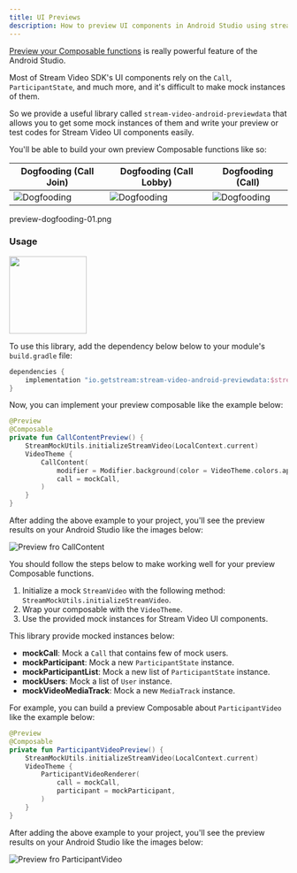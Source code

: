 ```yaml
---
title: UI Previews
description: How to preview UI components in Android Studio using stream-video-android-previewdata library
---
```


[Preview your Composable functions](https://developer.android.com/jetpack/compose/tooling/previews) is really powerful feature of the Android Studio.

Most of Stream Video SDK's UI components rely on the `Call`, `ParticipantState`, and much more, and it's difficult to make mock instances of them.

So we provide a useful library called `stream-video-android-previewdata` that allows you to get some mock instances of them and write your preview or test codes for Stream Video UI components easily.

You'll be able to build your own preview Composable functions like so:

| Dogfooding (Call Join)                                       | Dogfooding (Call Lobby)                                     | Dogfooding (Call)                                        |
| ------------------------------------------------------------ | ------------------------------------------------------------ | ------------------------------------------------------------ |
| ![Dogfooding](../assets/preview-dogfooding-01.png) | ![Dogfooding](../assets/preview-dogfooding-02.png) | ![Dogfooding](../assets/preview-dogfooding-03.png) |

preview-dogfooding-01.png

### Usage

<img src="https://img.shields.io/maven-central/v/io.getstream/stream-video-android-mock.svg?label=Maven%20Central" width="140"/>

To use this library, add the dependency below below to your module's `build.gradle` file:

```groovy
dependencies {
    implementation "io.getstream:stream-video-android-previewdata:$stream_version"
}
```

Now, you can implement your preview composable like the example below:

```kotlin
@Preview
@Composable
private fun CallContentPreview() {
    StreamMockUtils.initializeStreamVideo(LocalContext.current)
    VideoTheme {
        CallContent(
            modifier = Modifier.background(color = VideoTheme.colors.appBackground),
            call = mockCall,
        )
    }
}
```

After adding the above example to your project, you'll see the preview results on your Android Studio like the images below:

![Preview fro CallContent](../assets/preview-call-container.png)

You should follow the steps below to make working well for your preview Composable functions.

1. Initialize a mock `StreamVideo` with the following method: `StreamMockUtils.initializeStreamVideo`.
2. Wrap your composable with the `VideoTheme`.
3. Use the provided mock instances for Stream Video UI components.

This library provide mocked instances below:

- **mockCall**: Mock a `Call` that contains few of mock users.
- **mockParticipant**: Mock a new `ParticipantState` instance.
- **mockParticipantList**: Mock a new list of `ParticipantState` instance.
- **mockUsers**: Mock a list of `User` instance.
- **mockVideoMediaTrack**: Mock a new `MediaTrack` instance.

For example, you can build a preview Composable about `ParticipantVideo` like the example below:

```kotlin
@Preview
@Composable
private fun ParticipantVideoPreview() {
    StreamMockUtils.initializeStreamVideo(LocalContext.current)
    VideoTheme {
        ParticipantVideoRenderer(
            call = mockCall,
            participant = mockParticipant,
        )
    }
}
```

After adding the above example to your project, you'll see the preview results on your Android Studio like the images below:

![Preview fro ParticipantVideo](../assets/preview-participant-video.png)
